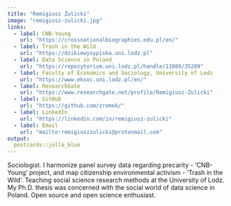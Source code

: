```yaml
---
title: "Remigiusz Żulicki"
image: "remigiusz-zulicki.jpg"
links:
  - label: CNB-Young
    url: "https://crossnationalbiographies.edu.pl/en/"
  - label: Trash in the Wild
    url: "https://dzikiewysypiska.uni.lodz.pl"
  - label: Data Science in Poland
    url: "https://repozytorium.uni.lodz.pl/handle/11089/35209" 
  - label: Faculty of Economics and Sociology, University of Lodz
    url: "https://www.eksoc.uni.lodz.pl/en/"
  - label: ResearchGate
    url: "https://www.researchgate.net/profile/Remigiusz-Zulicki"
  - label: GitHub
    url: "https://github.com/zremek/"
  - label: LinkedIn
    url: "https://linkedin.com/in/remigiusz-zulicki"
  - label: Email
    url: "mailto:remigiuszzulicki@protonmail.com"
output:
  postcards::jolla_blue
---
```

 
Sociologist. I harmonize panel survey data regarding precarity - 'CNB-Young' project, and map citizenship environmental activism - 'Trash in the Wild'. Teaching social science research methods at the University of Lodz. My Ph.D. thesis was concerned with the social world of data science in Poland. Open source and open science enthusiast.
